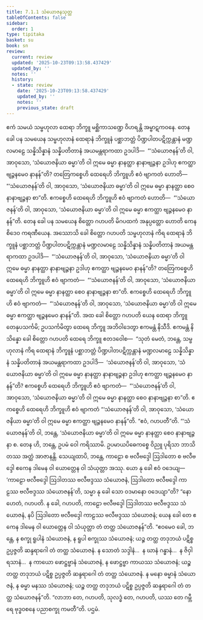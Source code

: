 ```yaml
---
title: 7.1.1 သံယောဇနသုတ္တ
tableOfContents: false
sidebar:
  order: 1
type: tipitaka
basket: su
book: sn
review:
  current: review
  updated: '2025-10-23T09:13:58.437429'
  updated_by: ''
  notes: ''
  history:
  - state: review
    date: '2025-10-23T09:13:58.437429'
    updated_by: ''
    notes: ''
    previous_state: draft
---
```



<ReviewStatus review={frontmatter.review} showDetails={true} />

<HypothesisAnnotation frontmatter={frontmatter} />

<DynamicBreadcrumb />

<Division number="343" book="sn" e="ch" v="18" p="329">

<Paragraph number="1474" book="sn">
ဧကံ သမယံ သမ္ဗဟုလာ ထေရာ ဘိက္ခူ မစ္ဆိကာသဏ္ဍေ ဝိဟရန္တိ အမ္ဗာဋကဝနေ. တေန ခေါ ပန သမယေန သမ္ဗဟုလာနံ ထေရာနံ ဘိက္ခူနံ ပစ္ဆာဘတ္တံ ပိဏ္ဍပါတပဋိက္ကန္တာနံ မဏ္ဍလမာဠေ သန္နိသိန္နာနံ သန္နိပတိတာနံ အယမန္တရာကထာ ဥဒပါဒိ—  “‘သံယောဇနန်’တိ ဝါ, အာဝုသော, ‘သံယောဇနိယာ ဓမ္မာ’တိ ဝါ ဣမေ ဓမ္မာ နာနတ္ထာ နာနာဗျဉ္ဇနာ ဥဒါဟု ဧကတ္ထာ ဗျဉ္ဇနမေဝ နာနန်”တိ? တတြေကစ္စေဟိ ထေရေဟိ ဘိက္ခူဟိ ဧဝံ ဗျာကတံ ဟောတိ—  “‘သံယောဇနန်’တိ ဝါ, အာဝုသော, ‘သံယောဇနိယာ ဓမ္မာ’တိ ဝါ ဣမေ ဓမ္မာ နာနတ္ထာ စေဝ နာနာဗျဉ္ဇနာ စာ”တိ. ဧကစ္စေဟိ ထေရေဟိ ဘိက္ခူဟိ ဧဝံ ဗျာကတံ ဟောတိ—  “‘သံယောဇနန်’တိ ဝါ, အာဝုသော, ‘သံယောဇနိယာ ဓမ္မာ’တိ ဝါ ဣမေ ဓမ္မာ ဧကတ္ထာ ဗျဉ္ဇနမေဝ နာနန်”တိ.
</Paragraph>

<Paragraph number="1475" book="sn">
တေန ခေါ ပန သမယေန စိတ္တော ဂဟပတိ မိဂပထကံ အနုပ္ပတ္တော ဟောတိ ကေနစိဒေဝ ကရဏီယေန. အဿောသိ ခေါ စိတ္တော ဂဟပတိ သမ္ဗဟုလာနံ ကိရ ထေရာနံ ဘိက္ခူနံ ပစ္ဆာဘတ္တံ ပိဏ္ဍပါတပဋိက္ကန္တာနံ မဏ္ဍလမာဠေ သန္နိသိန္နာနံ သန္နိပတိတာနံ အယမန္တရာကထာ ဥဒပါဒိ—  “‘သံယောဇနန်’တိ ဝါ, အာဝုသော, ‘သံယောဇနိယာ ဓမ္မာ’တိ ဝါ ဣမေ ဓမ္မာ နာနတ္ထာ နာနာဗျဉ္ဇနာ ဥဒါဟု ဧကတ္ထာ ဗျဉ္ဇနမေဝ နာနန်”တိ? တတြေကစ္စေဟိ ထေရေဟိ ဘိက္ခူဟိ ဧဝံ ဗျာကတံ—  “‘သံယောဇနန်’တိ ဝါ, အာဝုသော, ‘သံယောဇနိယာ ဓမ္မာ’တိ ဝါ ဣမေ ဓမ္မာ နာနတ္ထာ စေဝ နာနာဗျဉ္ဇနာ စာ”တိ. ဧကစ္စေဟိ ထေရေဟိ ဘိက္ခူဟိ ဧဝံ ဗျာကတံ—  “‘သံယောဇနန်’တိ ဝါ, အာဝုသော, ‘သံယောဇနိယာ ဓမ္မာ’တိ ဝါ ဣမေ ဓမ္မာ ဧကတ္ထာ ဗျဉ္ဇနမေဝ နာနန်”တိ.
</Paragraph>

<Paragraph number="1476" book="sn">
အထ ခေါ စိတ္တော ဂဟပတိ ယေန ထေရာ ဘိက္ခူ တေနုပသင်္ကမိ; ဥပသင်္ကမိတွာ ထေရေ ဘိက္ခူ အဘိဝါဒေတွာ ဧကမန္တံ နိသီဒိ. ဧကမန္တံ နိသိန္နော ခေါ စိတ္တော ဂဟပတိ ထေရေ ဘိက္ခူ ဧတဒဝေါစ—  “သုတံ မေတံ, ဘန္တေ, သမ္ဗဟုလာနံ ကိရ ထေရာနံ ဘိက္ခူနံ ပစ္ဆာဘတ္တံ ပိဏ္ဍပါတပဋိက္ကန္တာနံ မဏ္ဍလမာဠေ သန္နိသိန္နာနံ သန္နိပတိတာနံ အယမန္တရာကထာ ဥဒပါဒိ—  ‘သံယောဇနန်’တိ ဝါ, အာဝုသော, ‘သံယောဇနိယာ ဓမ္မာ’တိ ဝါ ဣမေ ဓမ္မာ နာနတ္ထာ နာနာဗျဉ္ဇနာ ဥဒါဟု ဧကတ္ထာ ဗျဉ္ဇနမေဝ နာနန်”တိ? ဧကစ္စေဟိ ထေရေဟိ ဘိက္ခူဟိ ဧဝံ ဗျာကတံ—  “‘သံယောဇနန်’တိ ဝါ, အာဝုသော, ‘သံယောဇနိယာ ဓမ္မာ’တိ ဝါ ဣမေ ဓမ္မာ နာနတ္ထာ စေဝ နာနာဗျဉ္ဇနာ စာ”တိ. ဧကစ္စေဟိ ထေရေဟိ ဘိက္ခူဟိ ဧဝံ ဗျာကတံ “‘သံယောဇနန်’တိ ဝါ, အာဝုသော, ‘သံယောဇနိယာ ဓမ္မာ’တိ ဝါ ဣမေ ဓမ္မာ ဧကတ္ထာ ဗျဉ္ဇနမေဝ နာနန်”တိ. “ဧဝံ, ဂဟပတီ”တိ.
</Paragraph>

<Paragraph number="1477" book="sn">
“‘သံယောဇနန်’တိ ဝါ, ဘန္တေ, ‘သံယောဇနိယာ ဓမ္မာ’တိ ဝါ ဣမေ ဓမ္မာ နာနတ္ထာ စေဝ နာနာဗျဉ္ဇနာ စ. တေန ဟိ, ဘန္တေ, ဥပမံ ဝေါ ကရိဿာမိ. ဥပမာယပိဓေကစ္စေ ဝိညူ ပုရိသာ ဘာသိတဿ အတ္ထံ အာဇာနန္တိ. သေယျထာပိ, ဘန္တေ, ကာဠော စ ဗလီဗဒ္ဒေါ ဩဒါတော စ ဗလီဗဒ္ဒေါ ဧကေန ဒါမေန ဝါ ယောတ္တေန ဝါ သံယုတ္တာ အဿု. ယော နု ခေါ ဧဝံ ဝဒေယျ—  ‘ကာဠော ဗလီဗဒ္ဒေါ ဩဒါတဿ ဗလီဗဒ္ဒဿ သံယောဇနံ, ဩဒါတော ဗလီဗဒ္ဒေါ ကာဠဿ ဗလီဗဒ္ဒဿ သံယောဇနန်’တိ, သမ္မာ နု ခေါ သော ဝဒမာနော ဝဒေယျာ”တိ? “နော ဟေတံ, ဂဟပတိ. န ခေါ, ဂဟပတိ, ကာဠော ဗလီဗဒ္ဒေါ ဩဒါတဿ ဗလီဗဒ္ဒဿ သံယောဇနံ, နပိ ဩဒါတော ဗလီဗဒ္ဒေါ ကာဠဿ ဗလီဗဒ္ဒဿ သံယောဇနံ; ယေန ခေါ တေ ဧကေန ဒါမေန ဝါ ယောတ္တေန ဝါ သံယုတ္တာ တံ တတ္ထ သံယောဇနန်”တိ. “ဧဝမေဝ ခေါ, ဘန္တေ, န စက္ခု ရူပါနံ သံယောဇနံ, န ရူပါ စက္ခုဿ သံယောဇနံ; ယဉ္စ တတ္ထ တဒုဘယံ ပဋိစ္စ ဥပ္ပဇ္ဇတိ ဆန္ဒရာဂေါ တံ တတ္ထ သံယောဇနံ. န သောတံ သဒ္ဒါနံ…  န ဃာနံ ဂန္ဓာနံ…  န ဇိဝှါ ရသာနံ…  န ကာယော ဖောဋ္ဌဗ္ဗာနံ သံယောဇနံ, န ဖောဋ္ဌဗ္ဗာ ကာယဿ သံယောဇနံ; ယဉ္စ တတ္ထ တဒုဘယံ ပဋိစ္စ ဥပ္ပဇ္ဇတိ ဆန္ဒရာဂေါ တံ တတ္ထ သံယောဇနံ. န မနော ဓမ္မာနံ သံယောဇနံ, န ဓမ္မာ မနဿ သံယောဇနံ; ယဉ္စ တတ္ထ တဒုဘယံ ပဋိစ္စ ဥပ္ပဇ္ဇတိ ဆန္ဒရာဂေါ တံ တတ္ထ သံယောဇနန်”တိ. “လာဘာ တေ, ဂဟပတိ, သုလဒ္ဓံ တေ, ဂဟပတိ, ယဿ တေ ဂမ္ဘီရေ ဗုဒ္ဓဝစနေ ပညာစက္ခု ကမတီ”တိ.

</Paragraph>
</Division>

<Paragraph number="1478" type="center" book="sn">
ပဌမံ.
</Paragraph>